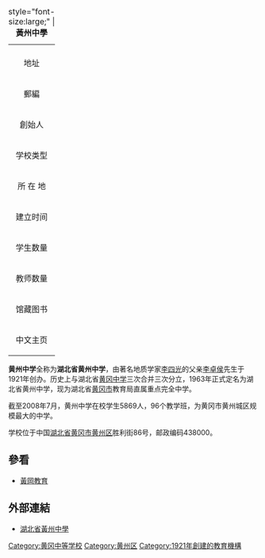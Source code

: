 {| class="wikitable" class="infobox" style="width:260px; "
|+ style="font-size:large;" | '''黃州中學'''
|-
| bgcolor="#ffffff" align="center" colspan=2 | 
|-
!bgcolor="#efefef" |地址
|bgcolor="#dfefff" |湖北省黃岡市黃州區勝利街86號
|-
!bgcolor="#efefef" |郵編
|bgcolor="#dfefff" |438000
|-
! bgcolor="#efefef" | 創始人
| bgcolor="#dfefff" | [[李卓侯|李卓侯]]
|-
! bgcolor="#efefef" | 学校类型
| bgcolor="#dfefff" | 公立 初級高級完全中學
|-
! bgcolor="#efefef" | 所 在 地
| bgcolor="#dfefff" | [[中国|中国]][[湖北省|湖北省]][[黃岡市|黃岡市]]
|-
! bgcolor="#efefef" align=center | 建立时间
| bgcolor="#dfefff" | 1921年
|-
! bgcolor="#efefef" | 学生数量
| bgcolor="#dfefff" | 全日制学生5869人
|-
! bgcolor="#efefef" | 教师数量
| bgcolor="#dfefff" | 全职教师约339人
|-
! bgcolor="#efefef" | 馆藏图书
| bgcolor="#dfefff" | 20万册
|-
! bgcolor="#efefef" | 中文主页
| bgcolor="#dfefff" | [https://web.archive.org/web/20070401234957/http://www.hzzx.cn/ www.hzzx.cn]
|}
{{Portal|中學|Education - Grad Hat.svg}}

'''黄州中学'''全称为'''湖北省黄州中学'''，由著名地质学家[[李四光|李四光]]的父亲[[李卓侯|李卓侯]]先生于1921年创办。历史上与湖北省[[黄冈中学|黄冈中学]]三次合并三次分立，1963年正式定名为湖北省黄州中学，现为湖北省[[黄冈市|黄冈市]]教育局直属重点完全中学。

截至2008年7月，黄州中学在校学生5869人，96个教学班，为黄冈市黄州城区规模最大的中学。

学校位于中国[[湖北省|湖北省]][[黄冈市|黄冈市]][[黄州区|黄州区]]胜利街86号，邮政编码438000。

==參看==
*[[黃岡教育|黃岡教育]]

==外部連結==
*[https://web.archive.org/web/20070401234957/http://www.hzzx.cn/ 湖北省黃州中學]

[[Category:黄冈中等学校|Category:黄冈中等学校]]
[[Category:黄州区|Category:黄州区]]
[[Category:1921年創建的教育機構|Category:1921年創建的教育機構]]